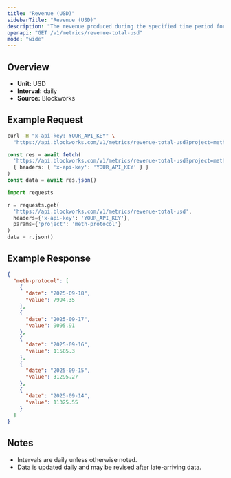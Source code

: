 ```yaml
---
title: "Revenue (USD)"
sidebarTitle: "Revenue (USD)"
description: "The revenue produced during the specified time period for given project."
openapi: "GET /v1/metrics/revenue-total-usd"
mode: "wide"
---
```


## Overview

- **Unit:** USD
- **Interval:** daily
- **Source:** Blockworks

## Example Request

<CodeGroup>

```bash cURL
curl -H "x-api-key: YOUR_API_KEY" \
  "https://api.blockworks.com/v1/metrics/revenue-total-usd?project=meth-protocol"
```

```typescript TypeScript
const res = await fetch(
  'https://api.blockworks.com/v1/metrics/revenue-total-usd?project=meth-protocol',
  { headers: { 'x-api-key': 'YOUR_API_KEY' } }
)
const data = await res.json()
```

```python Python
import requests

r = requests.get(
  'https://api.blockworks.com/v1/metrics/revenue-total-usd',
  headers={'x-api-key': 'YOUR_API_KEY'},
  params={'project': 'meth-protocol'}
)
data = r.json()
```

</CodeGroup>

## Example Response

```json
{
  "meth-protocol": [
    {
      "date": "2025-09-18",
      "value": 7994.35
    },
    {
      "date": "2025-09-17",
      "value": 9095.91
    },
    {
      "date": "2025-09-16",
      "value": 11585.3
    },
    {
      "date": "2025-09-15",
      "value": 31295.27
    },
    {
      "date": "2025-09-14",
      "value": 11325.55
    }
  ]
}
```

## Notes
- Intervals are daily unless otherwise noted.
- Data is updated daily and may be revised after late-arriving data.